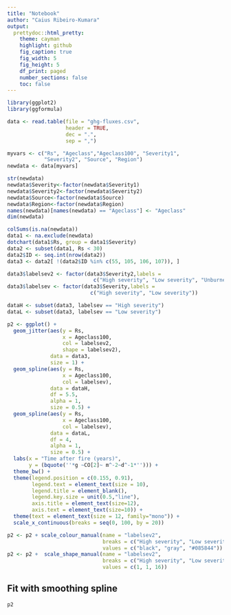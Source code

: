 ```yaml
---
title: "Notebook"
author: "Caius Ribeiro-Kumara"
output:
  prettydoc::html_pretty:
    theme: cayman
    highlight: github
    fig_caption: true
    fig_width: 5
    fig_height: 5
    df_print: paged
    number_sections: false
    toc: false
---
```





```r
library(ggplot2)
library(ggformula)

data <- read.table(file = "ghg-fluxes.csv",
                   header = TRUE,
                   dec = ".",
                   sep = ",")

myvars <- c("Rs", "Ageclass","Ageclass100", "Severity1",
            "Severity2", "Source", "Region")
newdata <- data[myvars]

str(newdata)
newdata$Severity<-factor(newdata$Severity1)
newdata$Severity2<-factor(newdata$Severity2)
newdata$Source<-factor(newdata$Source)
newdata$Region<-factor(newdata$Region)
names(newdata)[names(newdata) == "Ageclass"] <- "Ageclass"
dim(newdata)

colSums(is.na(newdata))
data1 <- na.exclude(newdata)
dotchart(data1$Rs, group = data1$Severity)
data2 <- subset(data1, Rs < 30)
data2$ID <- seq.int(nrow(data2))
data3 <- data2[ !(data2$ID %in% c(55, 105, 106, 107)), ]

data3$labelsev2 <- factor(data3$Severity2,labels =
                            c("High severity", "Low severity", "Unburned"))
data3$labelsev <- factor(data3$Severity,labels =
                           c("High severity", "Low severity"))

dataH <- subset(data3, labelsev == "High severity")
dataL <- subset(data3, labelsev == "Low severity")

p2 <- ggplot() + 
  geom_jitter(aes(y = Rs,
                  x = Ageclass100,
                  col = labelsev2,
                  shape = labelsev2),
              data = data3,
              size = 1) +
  geom_spline(aes(y = Rs,
                  x = Ageclass100,
                  col = labelsev),
              data = dataH,
              df = 5.5,
              alpha = 1,
              size = 0.5) +
  geom_spline(aes(y = Rs,
                  x = Ageclass100,
                  col = labelsev),
              data = dataL,
              df = 4,
              alpha = 1,
              size = 0.5) +
  labs(x = "Time after fire (years)",
       y = (bquote(''*g ~CO[2]~ m^-2~d^-1*''))) + 
  theme_bw() + 
  theme(legend.position = c(0.155, 0.91),
        legend.text = element_text(size = 10),
        legend.title = element_blank(),
        legend.key.size = unit(0.5,"line"),
        axis.title = element_text(size=12),
        axis.text = element_text(size=10)) +
  theme(text = element_text(size = 12, family="mono")) +
  scale_x_continuous(breaks = seq(0, 100, by = 20))

p2 <- p2 + scale_colour_manual(name = "labelsev2",
                               breaks = c("High severity", "Low severity", "Unburned"),
                               values = c("black", "gray", "#085844"))
p2 <- p2 +  scale_shape_manual(name = "labelsev2",
                               breaks = c("High severity", "Low severity", "Unburned"),
                               values = c(1, 1, 16)) 

```

## Fit with smoothing spline
```r
p2
```

